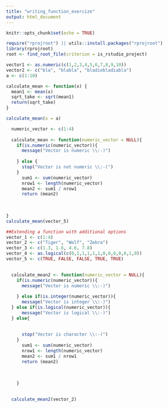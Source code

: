 ```yaml
---
title: "writing_function_exercize"
output: html_document
---
```


```r
knitr::opts_chunk$set(echo = TRUE)
```

```r
require("rprojroot") || utils::install.packages("rprojroot")
library(rprojroot)
root <- find_root_file(criterion = is_rstudio_project)
```

```r
vector1 <- as.numeric(c(1,2,3,4,5,6,7,8,9,10))
vector2 <- c("bla", "blabla", "bladiebladiabla")
a <- c(1:10)

calculate_mean <- function(x) {
  mean1 <- mean(x)
  sqrt_take <- sqrt(mean1)
  return(sqrt_take)
}

calculate_mean(x = a)
```

```r

  numeric_vector <- c(1:4)
  
  calculate_mean <- function(numeric_vector = NULL){
    if(is.numeric(numeric_vector)){
      message("Vector is numeric \\:-)") 
    
    } else {
      stop("Vector is not numeric \\:-(")
    }  
      sum1 <- sum(numeric_vector)
      nrow1 <- length(numeric_vector)
      mean2 <- sum1 / nrow1
      return (mean2)
  
  
  
}
calculate_mean(vector_5)

```
```r
##Extending a function with additional options
vector_1 <- c(1:4)
vector_2 <- c("Tiger", "Wolf", "Zebra")
vector_3 <- c(1.3, 1.6, 4.6, 7.8)
vector_4 <- as.logical(c(0,1,1,1,1,1,0,0,0,0,0,1,0))
vector_5 <- c(TRUE, FALSE, FALSE, TRUE, TRUE)

 
  calculate_mean2 <- function(numeric_vector = NULL){
    if(is.numeric(numeric_vector)){
      message("Vector is numeric \\:-)") 
    
    } else if(is.integer(numeric_vector)){
      message("Vector is integer \\:-)")      
  } else if(is.logical(numeric_vector)){
      message("Vector is logical \\:-)") 
  } else{
    
    
      stop("Vector is character \\:-(")
    }
      sum1 <- sum(numeric_vector)
      nrow1 <- length(numeric_vector)
      mean2 <- sum1 / nrow1
      return (mean2)
  
  
  
    }

  
  calculate_mean2(vector_2)
```

   

